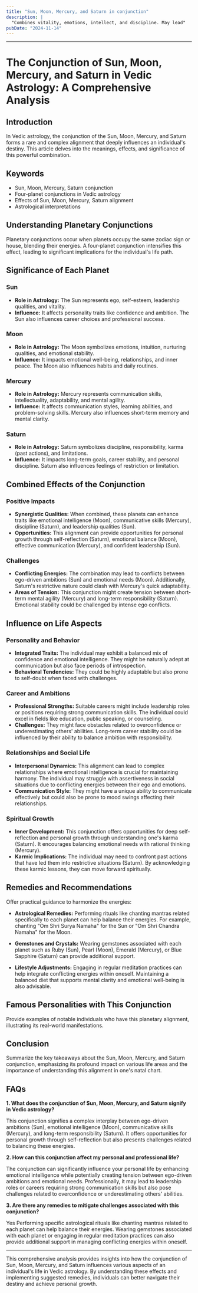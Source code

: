 ```yaml
---
title: "Sun, Moon, Mercury, and Saturn in conjunction"
description: |
  "Combines vitality, emotions, intellect, and discipline. May lead"
pubDate: "2024-11-14"
---
```


---

# The Conjunction of Sun, Moon, Mercury, and Saturn in Vedic Astrology: A Comprehensive Analysis

## Introduction

In Vedic astrology, the conjunction of the Sun, Moon, Mercury, and Saturn forms a rare and complex alignment that deeply influences an individual's destiny. This article delves into the meanings, effects, and significance of this powerful combination.

## Keywords

- Sun, Moon, Mercury, Saturn conjunction
- Four-planet conjunctions in Vedic astrology
- Effects of Sun, Moon, Mercury, Saturn alignment
- Astrological interpretations

## Understanding Planetary Conjunctions

Planetary conjunctions occur when planets occupy the same zodiac sign or house, blending their energies. A four-planet conjunction intensifies this effect, leading to significant implications for the individual's life path.

## Significance of Each Planet

### Sun

- **Role in Astrology:** The Sun represents ego, self-esteem, leadership qualities, and vitality.
- **Influence:** It affects personality traits like confidence and ambition. The Sun also influences career choices and professional success.

### Moon

- **Role in Astrology:** The Moon symbolizes emotions, intuition, nurturing qualities, and emotional stability.
- **Influence:** It impacts emotional well-being, relationships, and inner peace. The Moon also influences habits and daily routines.

### Mercury

- **Role in Astrology:** Mercury represents communication skills, intellectuality, adaptability, and mental agility.
- **Influence:** It affects communication styles, learning abilities, and problem-solving skills. Mercury also influences short-term memory and mental clarity.

### Saturn

- **Role in Astrology:** Saturn symbolizes discipline, responsibility, karma (past actions), and limitations.
- **Influence:** It impacts long-term goals, career stability, and personal discipline. Saturn also influences feelings of restriction or limitation.

## Combined Effects of the Conjunction

### Positive Impacts

- **Synergistic Qualities:** When combined, these planets can enhance traits like emotional intelligence (Moon), communicative skills (Mercury), discipline (Saturn), and leadership qualities (Sun).
- **Opportunities:** This alignment can provide opportunities for personal growth through self-reflection (Saturn), emotional balance (Moon), effective communication (Mercury), and confident leadership (Sun).

### Challenges

- **Conflicting Energies:** The combination may lead to conflicts between ego-driven ambitions (Sun) and emotional needs (Moon). Additionally, Saturn's restrictive nature could clash with Mercury's quick adaptability.
- **Areas of Tension:** This conjunction might create tension between short-term mental agility (Mercury) and long-term responsibility (Saturn). Emotional stability could be challenged by intense ego conflicts.

## Influence on Life Aspects

### Personality and Behavior

- **Integrated Traits:** The individual may exhibit a balanced mix of confidence and emotional intelligence. They might be naturally adept at communication but also face periods of introspection.
- **Behavioral Tendencies:** They could be highly adaptable but also prone to self-doubt when faced with challenges.

### Career and Ambitions

- **Professional Strengths:** Suitable careers might include leadership roles or positions requiring strong communication skills. The individual could excel in fields like education, public speaking, or counseling.
- **Challenges:** They might face obstacles related to overconfidence or underestimating others' abilities. Long-term career stability could be influenced by their ability to balance ambition with responsibility.

### Relationships and Social Life

- **Interpersonal Dynamics:** This alignment can lead to complex relationships where emotional intelligence is crucial for maintaining harmony. The individual may struggle with assertiveness in social situations due to conflicting energies between their ego and emotions.
- **Communication Style:** They might have a unique ability to communicate effectively but could also be prone to mood swings affecting their relationships.

### Spiritual Growth

- **Inner Development:** This conjunction offers opportunities for deep self-reflection and personal growth through understanding one's karma (Saturn). It encourages balancing emotional needs with rational thinking (Mercury).
- **Karmic Implications:** The individual may need to confront past actions that have led them into restrictive situations (Saturn). By acknowledging these karmic lessons, they can move forward spiritually.

## Remedies and Recommendations

Offer practical guidance to harmonize the energies:

- **Astrological Remedies:** Performing rituals like chanting mantras related specifically to each planet can help balance their energies. For example, chanting "Om Shri Surya Namaha" for the Sun or "Om Shri Chandra Namaha" for the Moon.
  
- **Gemstones and Crystals:** Wearing gemstones associated with each planet such as Ruby (Sun), Pearl (Moon), Emerald (Mercury), or Blue Sapphire (Saturn) can provide additional support.
  
- **Lifestyle Adjustments:** Engaging in regular meditation practices can help integrate conflicting energies within oneself. Maintaining a balanced diet that supports mental clarity and emotional well-being is also advisable.

## Famous Personalities with This Conjunction

Provide examples of notable individuals who have this planetary alignment, illustrating its real-world manifestations.

## Conclusion

Summarize the key takeaways about the Sun, Moon, Mercury, and Saturn conjunction, emphasizing its profound impact on various life areas and the importance of understanding this alignment in one's natal chart.

## FAQs

**1. What does the conjunction of Sun, Moon, Mercury, and Saturn signify in Vedic astrology?**

This conjunction signifies a complex interplay between ego-driven ambitions (Sun), emotional intelligence (Moon), communicative skills (Mercury), and long-term responsibility (Saturn). It offers opportunities for personal growth through self-reflection but also presents challenges related to balancing these energies.

**2. How can this conjunction affect my personal and professional life?**

The conjunction can significantly influence your personal life by enhancing emotional intelligence while potentially creating tension between ego-driven ambitions and emotional needs. Professionally, it may lead to leadership roles or careers requiring strong communication skills but also pose challenges related to overconfidence or underestimating others' abilities.

**3. Are there any remedies to mitigate challenges associated with this conjunction?**

Yes Performing specific astrological rituals like chanting mantras related to each planet can help balance their energies. Wearing gemstones associated with each planet or engaging in regular meditation practices can also provide additional support in managing conflicting energies within oneself.


---

This comprehensive analysis provides insights into how the conjunction of Sun, Moon, Mercury, and Saturn influences various aspects of an individual's life in Vedic astrology. By understanding these effects and implementing suggested remedies, individuals can better navigate their destiny and achieve personal growth.